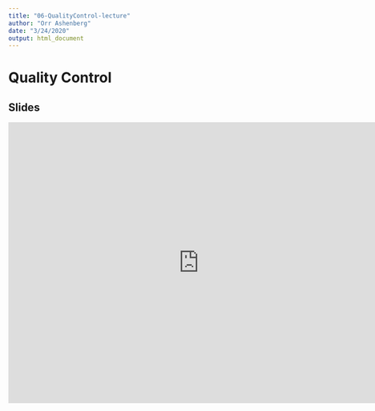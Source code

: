 ```yaml
---
title: "06-QualityControl-lecture"
author: "Orr Ashenberg"
date: "3/24/2020"
output: html_document
---
```


# Quality Control


## Slides

<iframe src="https://docs.google.com/presentation/d/e/2PACX-1vQpCt7wpeLAG5LusW8fi4DVdvJhNpPl7KwYd7fhlLsZXmPmn0SLFy9-9PsPR1H4c5FjWD6zQuiRJrXs/embed?start=false&loop=false&delayms=3000" frameborder="0" width="760" height="560" allowfullscreen="true" mozallowfullscreen="true" webkitallowfullscreen="true"></iframe>